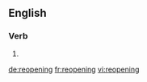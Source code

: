 ==English==

===Verb===
{{infl|en|verb form|head=[[re-|re]][[open]][[-ing|ing]]}}

# {{present participle of|reopen}}

[[de:reopening]]
[[fr:reopening]]
[[vi:reopening]]